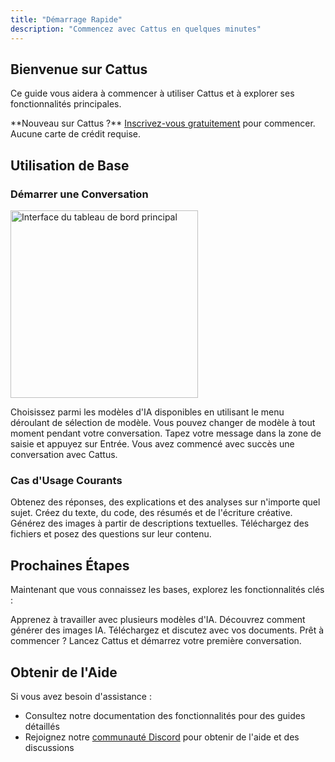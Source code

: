 ```yaml
---
title: "Démarrage Rapide"
description: "Commencez avec Cattus en quelques minutes"
---
```



## Bienvenue sur Cattus

Ce guide vous aidera à commencer à utiliser Cattus et à explorer ses fonctionnalités principales.

<Note>
**Nouveau sur Cattus ?** <a href={SIGNUP_URL}>Inscrivez-vous gratuitement</a> pour commencer. Aucune carte de crédit requise.
</Note>

## Utilisation de Base

### Démarrer une Conversation

<img
  src="/images/out.gif"
  alt="Interface du tableau de bord principal"
  height="300"
  className="rounded-lg"
/>

<Steps>
  <Step title="Sélectionner Votre Modèle">
    Choisissez parmi les modèles d'IA disponibles en utilisant le menu déroulant de sélection de modèle. Vous pouvez changer de modèle à tout moment pendant votre conversation.
  </Step>

  <Step title="Tapez votre message">
    Tapez votre message dans la zone de saisie et appuyez sur Entrée.
  </Step>

  <Step title="Félicitations !">
    Vous avez commencé avec succès une conversation avec Cattus.
  </Step>
</Steps>

### Cas d'Usage Courants

<CardGroup cols={2}>
  <Card title="Poser des Questions" icon="circle-question">
    Obtenez des réponses, des explications et des analyses sur n'importe quel sujet.
  </Card>
  <Card title="Générer du Contenu" icon="pen-to-square">
    Créez du texte, du code, des résumés et de l'écriture créative.
  </Card>
  <Card title="Créer des Images" icon="palette">
    Générez des images à partir de descriptions textuelles.
  </Card>
  <Card title="Analyser des Documents" icon="file-magnifying-glass">
    Téléchargez des fichiers et posez des questions sur leur contenu.
  </Card>
</CardGroup>

## Prochaines Étapes

Maintenant que vous connaissez les bases, explorez les fonctionnalités clés :

<CardGroup cols={3}>
  <Card
    title="Sélection Multi-Modèles"
    icon="brain"
    href="/fr/features/models"
  >
    Apprenez à travailler avec plusieurs modèles d'IA.
  </Card>
  <Card
    title="Génération d'Images"
    icon="image"
    href="/fr/features/image-generation"
  >
    Découvrez comment générer des images IA.
  </Card>
  <Card
    title="Téléchargement de Fichiers"
    icon="file-arrow-up"
    href="/fr/features/file-upload"
  >
    Téléchargez et discutez avec vos documents.
  </Card>
</CardGroup>

<CardGroup cols={1}>
  <Card
    title="Commencer à Discuter Maintenant"
    icon="comments"
    href={APP_URL}
  >
    Prêt à commencer ? Lancez Cattus et démarrez votre première conversation.
  </Card>
</CardGroup>

## Obtenir de l'Aide

Si vous avez besoin d'assistance :
- Consultez notre documentation des fonctionnalités pour des guides détaillés
- Rejoignez notre <a href={DISCORD_URL}>communauté Discord</a> pour obtenir de l'aide et des discussions
